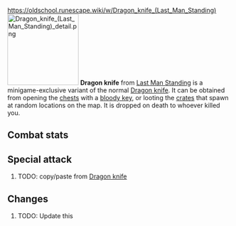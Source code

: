 https://oldschool.runescape.wiki/w/Dragon_knife_(Last_Man_Standing)
{{Infobox Item
|name = Dragon knife
|image = [[File:Dragon knife (Last Man Standing).png]]
|release = [[10 January]] [[2019]]
|update = Last Man Standing Beta and Splashing Restrictions  # TODO: Update this
|members = No
|quest = No
|tradeable = No
|placeholder = No
|equipable = Yes
|stackable = No
|noteable = Yes
|options = Wield, Drop
|examine = A finely balanced and powerful throwing knife.
|value = 5
|alchable = No
|weight = 0.0
|id = 27157
}}
[[File:Dragon knife (Last Man Standing) detail.png|160px|left]]
'''Dragon knife''' from [[Last Man Standing]] is a minigame-exclusive variant of the normal [[Dragon knife]]. It can be obtained from opening the [[Chest (Last Man Standing)|chests]] with a [[bloody key]], or looting the [[Crate (Last Man Standing)|crates]] that spawn at random locations on the map. It is dropped on death to whoever killed you.

==Combat stats==
{{Infobox Bonuses
|astab = 0
|aslash = 0
|acrush = 0
|amagic = 0
|arange = 28
|dstab = 0
|dslash = 0
|dcrush = 0
|dmagic = 0
|drange = 0
|str = 0
|rstr = 30
|mdmg = 0
|prayer = 0
|slot = weapon
|speed = 3
|attackrange = 4
|combatstyle = thrown
|image = [[File:Dragon knife equipped male.png|160px]]
|altimage = [[File:Dragon knife equipped female.png|160px]]
}}

{{CombatStyles|thrown|speed=3|attackrange=4}}

==Special attack==
# TODO: copy/paste from [[Dragon knife]]

==Changes==
# TODO: Update this
{{Subject changes header}}
{{Subject changes
|date = 4 August 2016
|update = Last Man Standing
|change = The item was made fully available with the release of Last Man Standing.
}}
{{Subject changes footer}}

{{Last Man Standing In-game Items}}